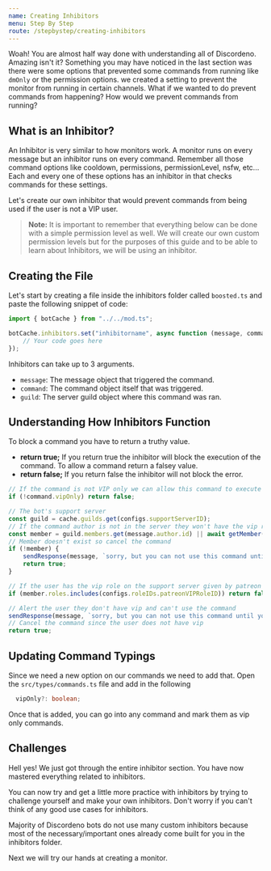 ```yaml
---
name: Creating Inhibitors
menu: Step By Step
route: /stepbystep/creating-inhibitors
---
```


Woah! You are almost half way done with understanding all of Discordeno. Amazing isn't it? Something you may have noticed in the last section was there were some options that prevented some commands from running like `dmOnly` or the permission options. we created a setting to prevent the monitor from running in certain channels. What if we wanted to do prevent commands from happening? How would we prevent commands from running?

## What is an Inhibitor?

An Inhibitor is very similar to how monitors work. A monitor runs on every message but an inhibitor runs on every command. Remember all those command options like cooldown, permissions, permissionLevel, nsfw, etc... Each and every one of these options has an inhibitor in that checks commands for these settings.

Let's create our own inhibitor that would prevent commands from being used if the user is not a VIP user.

> **Note:** It is important to remember that everything below can be done with a simple permission level as well. We will create our own custom permission levels but for the purposes of this guide and to be able to learn about Inhibitors, we will be using an inhibitor.

## Creating the File

Let's start by creating a file inside the inhibitors folder called `boosted.ts` and paste the following snippet of code:

```ts
import { botCache } from "../../mod.ts";

botCache.inhibitors.set("inhibitorname", async function (message, command, guild) {
	// Your code goes here
});
```

Inhibitors can take up to 3 arguments.

- `message`: The message object that triggered the command.
- `command`: The command object itself that was triggered.
- `guild`: The server guild object where this command was ran.

## Understanding How Inhibitors Function

To block a command you have to return a truthy value.
- **return true;** If you return true the inhibitor will block the execution of the command.
To allow a command return a falsey value.
- **return false;** If you return false the inhibitor will not block the error.


```ts
// If the command is not VIP only we can allow this command to execute
if (!command.vipOnly) return false;

// The bot's support server
const guild = cache.guilds.get(configs.supportServerID);
// If the command author is not in the server they won't have the vip role
const member = guild.members.get(message.author.id) || await getMember(guild.id, message.author.id);
// Member doesn't exist so cancel the command
if (!member) {
	sendResponse(message, `sorry, but you can not use this command until you become VIP. **Close the IRIS!!!**`)
	return true;
}

// If the user has the vip role on the support server given by patreon allow the command
if (member.roles.includes(configs.roleIDs.patreonVIPRoleID)) return false;

// Alert the user they don't have vip and can't use the command
sendResponse(message, `sorry, but you can not use this command until you become a VIP. I'm sorry, Teal'c. We'll go to Disneyland next year. I promise.`)
// Cancel the command since the user does not have vip
return true;
```

## Updating Command Typings

Since we need a new option on our commands we need to add that. Open the `src/types/commands.ts` file and add in the following

```ts
  vipOnly?: boolean;
```

Once that is added, you can go into any command and mark them as vip only commands.

## Challenges

Hell yes! We just got through the entire inhibitor section. You have now mastered everything related to inhibitors.

You can now try and get a little more practice with inhibitors by trying to challenge yourself and make your own inhibitors. Don't worry if you can't think of any good use cases for inhibitors.

Majority of Discordeno bots do not use many custom inhibitors because most of the necessary/important ones already come built for you in the inhibitors folder.

Next we will try our hands at creating a monitor.
